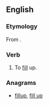 ==English==

===Etymology===
From {{prefix|up|fill|lang=en}}.

===Verb===
{{en-verb}}

# {{context|transitive|now chiefly|_|poetic|lang=en}} To [[fill]] up.

===Anagrams===
* [[fillup#English|fillup]], [[fill up#English|fill up]]